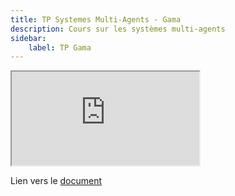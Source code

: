```yaml
---
title: TP Systemes Multi-Agents - Gama
description: Cours sur les systèmes multi-agents
sidebar:
    label: TP Gama
---
```


<iframe src="https://docs.google.com/document/d/e/2PACX-1vTc9jiCUEyKVxceeCZPm4WlggLL2nWfdUDULXgAFpI5ykQLX7SrBULuEsjMupLFEDlBWrg4plYoi_Pj/pub?embedded=true"></iframe>

Lien vers le [document](https://docs.google.com/document/d/e/2PACX-1vTc9jiCUEyKVxceeCZPm4WlggLL2nWfdUDULXgAFpI5ykQLX7SrBULuEsjMupLFEDlBWrg4plYoi_Pj/pub)
